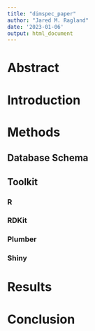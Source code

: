 ```yaml
---
title: "dimspec_paper"
author: "Jared M. Ragland"
date: '2023-01-06'
output: html_document
---
```


# Abstract

# Introduction

# Methods

## Database Schema

## Toolkit

### R

### RDKit

### Plumber

### Shiny

# Results

# Conclusion
